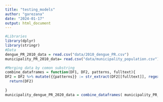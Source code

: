 ```yaml
---
title: "testing_models"
author: "garezana"
date: "2024-01-17"
output: html_document
---
```


```r
#Libraries
library(dplyr)
library(stringr)
#Data
dengue_PR_2010_data = read.csv("data/2010_dengue_PR.csv")
municipality_PR_2010_data= read.csv("data/municipality_population.csv")
```

```r
#Merging data by comon substring
combine_dataframes = function(DF1, DF2, patterns, fulltext){
DF2 = DF2 %>% mutate({{patterns}} := str_extract(DF2[[fulltext]], regex(paste(DF1[[patterns]], collapse = "|")))) %>% left_join(DF1, by = patterns)
  return(DF2)
  
}
municipality_dengue_PR_2020_data = combine_dataframes( municipality_PR_2010_data, dengue_PR_2010_data, "MUNICIPIO", "FullGeoName")
```
